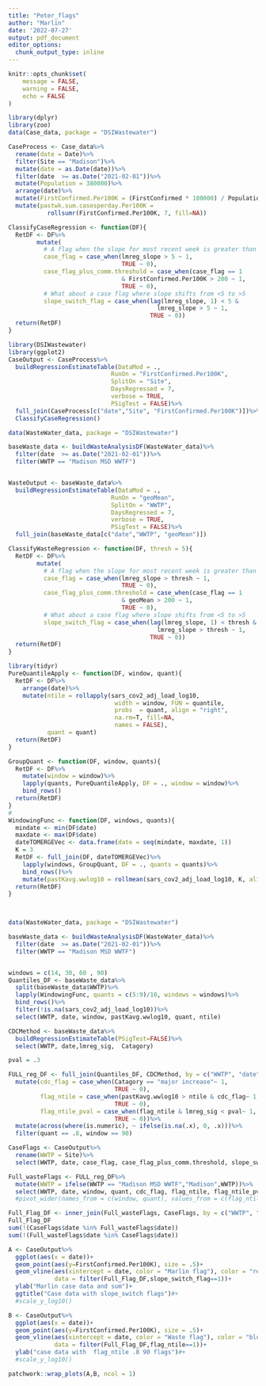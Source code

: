 ```yaml
---
title: "Peter_flags"
author: "Marlin"
date: '2022-07-27'
output: pdf_document
editor_options: 
  chunk_output_type: inline
---
```



```r
knitr::opts_chunk$set(
	message = FALSE,
	warning = FALSE,
	echo = FALSE
)
```

```r
library(dplyr)
library(zoo)
data(Case_data, package = "DSIWastewater")

CaseProcess <- Case_data%>%
  rename(date = Date)%>%
  filter(Site == "Madison")%>%
  mutate(date = as.Date(date))%>%
  filter(date  >= as.Date("2021-02-01"))%>%
  mutate(Population = 380000)%>%
  arrange(date)%>%
  mutate(FirstConfirmed.Per100K = (FirstConfirmed * 100000) / Population)%>%
  mutate(pastwk.sum.casesperday.Per100K = 
           rollsumr(FirstConfirmed.Per100K, 7, fill=NA))
```

```r
ClassifyCaseRegression <- function(DF){
  RetDF <- DF%>%
        mutate(
          # A flag when the slope for most recent week is greater than 5/100k/day
          case_flag = case_when(lmreg_slope > 5 ~ 1,
                                TRUE ~ 0),
          case_flag_plus_comm.threshold = case_when(case_flag == 1 
                                & FirstConfirmed.Per100K > 200 ~ 1,
                                TRUE ~ 0),
          # What about a case flag where slope shifts from <5 to >5
          slope_switch_flag = case_when(lag(lmreg_slope, 1) < 5 & 
                                          lmreg_slope > 5 ~ 1,
                                        TRUE ~ 0))
  return(RetDF)
}

library(DSIWastewater)
library(ggplot2)
CaseOutput <- CaseProcess%>%
  buildRegressionEstimateTable(DataMod = .,
                             RunOn = "FirstConfirmed.Per100K",
                             SplitOn = "Site",
                             DaysRegressed = 7,
                             verbose = TRUE,
                             PSigTest = FALSE)%>%
  full_join(CaseProcess[c("date","Site", "FirstConfirmed.Per100K")])%>%
  ClassifyCaseRegression()
```


```r
data(WasteWater_data, package = "DSIWastewater")

baseWaste_data <- buildWasteAnalysisDF(WasteWater_data)%>%
  filter(date  >= as.Date("2021-02-01"))%>%
  filter(WWTP == "Madison MSD WWTF")


WasteOutput <- baseWaste_data%>%
  buildRegressionEstimateTable(DataMod = .,
                             RunOn = "geoMean",
                             SplitOn = "WWTP",
                             DaysRegressed = 7,
                             verbose = TRUE,
                             PSigTest = FALSE)%>%
  full_join(baseWaste_data[c("date","WWTP", "geoMean")])

ClassifyWasteRegression <- function(DF, thresh = 5){
  RetDF <- DF%>%
        mutate(
          # A flag when the slope for most recent week is greater than 5/100k/day
          case_flag = case_when(lmreg_slope > thresh ~ 1,
                                TRUE ~ 0),
          case_flag_plus_comm.threshold = case_when(case_flag == 1 
                                & geoMean > 200 ~ 1,
                                TRUE ~ 0),
          # What about a case flag where slope shifts from <5 to >5
          slope_switch_flag = case_when(lag(lmreg_slope, 1) < thresh & 
                                          lmreg_slope > thresh ~ 1,
                                        TRUE ~ 0))
  return(RetDF)
}

```


```r
library(tidyr)
PureQuantileApply <- function(DF, window, quant){
  RetDF <- DF%>%
    arrange(date)%>%
    mutate(ntile = rollapply(sars_cov2_adj_load_log10, 
                              width = window, FUN = quantile, 
                              probs  = quant, align = "right", 
                              na.rm=T, fill=NA, 
                              names = FALSE),
           quant = quant)
  return(RetDF)
}

GroupQuant <- function(DF, window, quants){
  RetDF <- DF%>%
    mutate(window = window)%>%
    lapply(quants, PureQuantileApply, DF = ., window = window)%>%
    bind_rows()
  return(RetDF)
}
#
WindowingFunc <- function(DF, windows, quants){
  mindate <- min(DF$date)
  maxdate <- max(DF$date)
  dateTOMERGEVec <- data.frame(date = seq(mindate, maxdate, 1))
  K = 3
  RetDF <- full_join(DF, dateTOMERGEVec)%>%
    lapply(windows, GroupQuant, DF = ., quants = quants)%>%
    bind_rows()%>%
    mutate(pastKavg.wwlog10 = rollmean(sars_cov2_adj_load_log10, K, align = "right", na.pad = T))
  return(RetDF)
}

  

data(WasteWater_data, package = "DSIWastewater")

baseWaste_data <- buildWasteAnalysisDF(WasteWater_data)%>%
  filter(date  >= as.Date("2021-02-01"))%>%
  filter(WWTP == "Madison MSD WWTF")


windows = c(14, 30, 60 , 90)  
Quantiles_DF <- baseWaste_data%>%
  split(baseWaste_data$WWTP)%>%
  lapply(WindowingFunc, quants = c(5:9)/10, windows = windows)%>%
  bind_rows()%>%
  filter(!is.na(sars_cov2_adj_load_log10))%>%
  select(WWTP, date, window, pastKavg.wwlog10, quant, ntile)

CDCMethod <- baseWaste_data%>%
  buildRegressionEstimateTable(PSigTest=FALSE)%>%
  select(WWTP, date,lmreg_sig,  Catagory)

pval = .3

FULL_reg_DF <- full_join(Quantiles_DF, CDCMethod, by = c("WWTP", "date"))%>%
  mutate(cdc_flag = case_when(Catagory == "major increase"~ 1,
                              TRUE ~ 0),
         flag_ntile = case_when(pastKavg.wwlog10 > ntile & cdc_flag~ 1,
                              TRUE ~ 0),
         flag_ntile_pval = case_when(flag_ntile & lmreg_sig < pval~ 1,
                              TRUE ~ 0))%>%
  mutate(across(where(is.numeric), ~ ifelse(is.na(.x), 0, .x)))%>%
  filter(quant == .8, window == 90)
```


```r
CaseFlags <- CaseOutput%>%
  rename(WWTP = Site)%>%
  select(WWTP, date, case_flag, case_flag_plus_comm.threshold, slope_switch_flag)

Full_wasteFlags <- FULL_reg_DF%>%
  mutate(WWTP = ifelse(WWTP == "Madison MSD WWTF","Madison",WWTP))%>%
  select(WWTP, date, window, quant, cdc_flag, flag_ntile, flag_ntile_pval)#%>%
  #pivot_wider(names_from = c(window, quant), values_from = c(flag_ntile, flag_ntile_pval))

Full_Flag_DF <- inner_join(Full_wasteFlags, CaseFlags, by = c("WWTP", "date"))
Full_Flag_DF
sum(!(CaseFlags$date %in% Full_wasteFlags$date))
sum(!(Full_wasteFlags$date %in% CaseFlags$date))
```

```r
A <- CaseOutput%>%
  ggplot(aes(x = date))+
  geom_point(aes(y=FirstConfirmed.Per100K), size = .5)+
  geom_vline(aes(xintercept = date, color = "Marlin flag"), color = "red",
             data = filter(Full_Flag_DF,slope_switch_flag==1))+
  ylab("Marlin case data and sum")+
  ggtitle("Case data with slope_switch flags")#+
  #scale_y_log10()

B <- CaseOutput%>%
  ggplot(aes(x = date))+
  geom_point(aes(y=FirstConfirmed.Per100K), size = .5)+
  geom_vline(aes(xintercept = date, color = "Waste flag"), color = "blue",
             data = filter(Full_Flag_DF,flag_ntile==1))+
  ylab("case data with  flag_ntile .8 90 flags")#+
  #scale_y_log10()

patchwork::wrap_plots(A,B, ncol = 1)
```